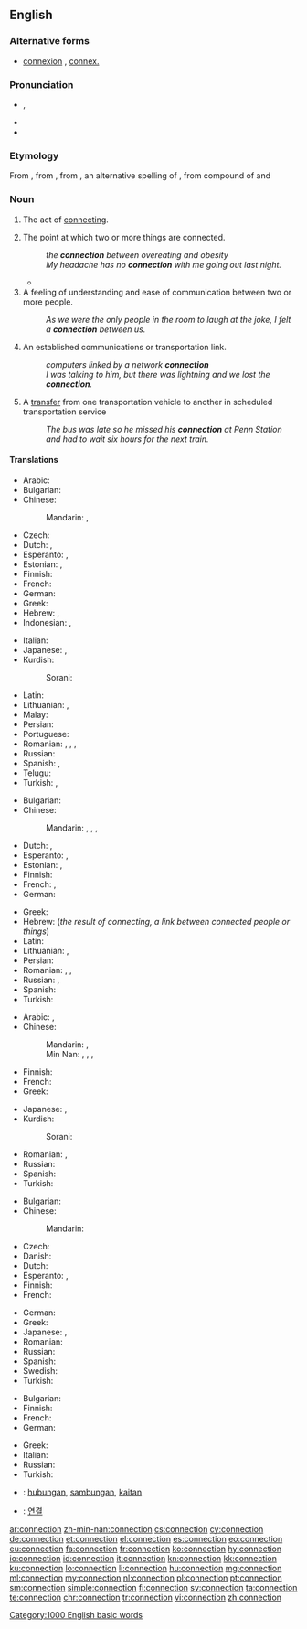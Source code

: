 ==English==
{{wikipedia|dab=connection}}

===Alternative forms===
* [[connexion]] {{qualifier|UK, archaic}}, [[connex.]] {{qualifier|abbreviation}}

===Pronunciation===
* {{IPA|/kəˈnɛkʃən/}}, {{X-SAMPA|/k@"nEkS@n/}}
* {{audio|en-us-connection.ogg|Audio (US)}}
* {{rhymes|ɛkʃən}}

===Etymology===
From {{etyl|fro|en}} {{term|connexion|lang=fro}}, from {{etyl|la|en}} {{term|connexio||a [[conclusion]], [[binding]] [[together]]|lang=la}}, from {{term/t|la|connectō}}, an alternative spelling of {{term/t|la|cōnectō||I [[bind]] [[together]]}}, from compound of {{term|co-||[[together]]|lang=la}} and {{term/t|la|nectō||I [[bind]]}}

===Noun===
{{en-noun|~}}

# {{context|uncountable|lang=en}} The act of [[connect]]ing.
# The point at which two or more things are connected.
#: ''the '''connection''' between overeating and obesity''
#: ''My headache has no '''connection''' with me going out last night.''
#* {{quote-news
|year=2004
|date=April 15
|author=
|title=Morning swoop in hunt for Jodi's killer
|work=The Scotsman
|url=http://www.scotsman.com/news/morning_swoop_in_hunt_for_jodi_s_killer_1_521912
|page=
|passage=A spokesman for Lothian and Borders Police said: "We can confirm that a 15-year-old boy has been arrested and charged in connection with the murder of Jodi Jones. A 45-year-old has also been arrested in '''connection''' with allegations of attempting to pervert the course of justice. A report on this has been sent to the procurator fiscal." }}
# A feeling of understanding and ease of communication between two or more people.
#: ''As we were the only people in the room to laugh at the joke, I felt a '''connection''' between us.''
# An established communications or transportation link.
#: ''computers linked by a network '''connection'''''
#: ''I was talking to him, but there was lightning and we lost the '''connection'''.''
# {{context|transport|lang=en}} A [[transfer]] from one transportation vehicle to another in scheduled transportation service
#: ''The bus was late so he missed his '''connection''' at Penn Station and had to wait six hours for the next train.''

====Translations====
{{trans-top|act of connecting}}
* Arabic: {{t-|ar|علاقة|f|tr=ʿalāqa|sc=Arab}}
* Bulgarian: {{t+|bg|свързване|n}}
* Chinese:
*: Mandarin: {{t|cmn|連接|sc=Hani}}, {{t|cmn|连接|tr=liánjiē|sc=Hani}}
* Czech: {{t-|cs|spojení|n}}
* Dutch: {{t+|nl|verbinding|f}}, {{t+|nl|connectie|f}}
* Esperanto: {{t-|eo|kunligo}}, {{t-|eo|interligiteco}}
* Estonian: {{t-|et|ühendamine}}, {{t-|et|seostamine}}
* Finnish: {{t-|fi|yhdistäminen}}
* French: {{t+|fr|connexion|f}}
* German: {{t+|de|Verbindung|f}}
* Greek: {{t+|el|σύνδεση|f|tr=sýndesi}}
* Hebrew: {{t+|he|קישור|tr=qishur|m}}, {{t-|he|חיבור|tr=khibur|m}}
* Indonesian: {{t+|id|koneksi}}, {{t+|id|hubungan}}
{{trans-mid}}
* Italian: {{t+|it|connessione|f}}
* Japanese: {{t+|ja|連結|tr=れんけつ, renketsu}}, {{t+|ja|結合|tr=けつごう, ketsugō}}
* Kurdish:
*: Sorani: {{tø|ckb|په‌یوه‌ندی|sc=ku-Arab}}
* Latin: {{t-|la|nexus|m}}
* Lithuanian: {{t-|lt|ryšys|m}}, {{t-|lt|sujungimas|m}}
* Malay: {{t-|ms|penyambungan}}
* Persian: {{t+|fa|اتصال|tr=ettesâl}}
* Portuguese: {{t+|pt|conexão|f}}
* Romanian: {{t-|ro|conectare|f}}, {{t-|ro|legare|f}}, {{t+|ro|unire|f}}, {{t-|ro|îmbinare|f}}
* Russian: {{t+|ru|соединение|n|tr=sojedinénije}}
* Spanish: {{t+|es|vinculación|f}}, {{t+|es|conexión|f}}
* Telugu: {{t-|te|సంధానం}}
* Turkish: {{t+|tr|bağlantı}}, {{t+|tr|bağlanma}}
{{trans-bottom}}

{{trans-top|point at which two or more things are joined}}
* Bulgarian: {{t+|bg|съединение|n}}
* Chinese:
*: Mandarin: {{t|cmn|接線|sc=Hani}}, {{t|cmn|接线|tr=jiēxiàn|sc=Hani}}, {{t|cmn|連接|sc=Hani}}, {{t|cmn|连接|tr=liánjiē|sc=Hani}}
* Dutch: {{t+|nl|verbinding|f}}, {{t+|nl|connectie|f}}
* Esperanto: {{t-|eo|kunligo}}, {{t-|eo|interligiteco}}
* Estonian: {{t-|et|ühendus}}, {{t+|et|seos}}
* Finnish: {{t+|fi|yhteys}}
* French: {{t+|fr|lien|m}}, {{t+|fr|rapport|m}}
* German: {{t+|de|Verbindung}}
{{trans-mid}}
* Greek: {{t+|el|σύνδεση|f|tr=sýndesi}}
* Hebrew: {{t+|he|קשר|tr=qesher|m}} (''the result of connecting, a link between connected people or things'')
* Latin: {{t-|la|nexus|m}}
* Lithuanian: {{t+|lt|jungtis|m}}, {{t-|lt|sujungimas|m}}
* Persian: {{t+|fa|اتصال|tr=ettesâl}}
* Romanian: {{t-|ro|legătură|f}}, {{t-|ro|conexiune|f}}, {{t-|ro|joncțiune}}
* Russian: {{t+|ru|связь|f|tr=svjazʹ}}, {{t+|ru|соединение|n|tr=sojedinénije}}
* Spanish: {{t+|es|conexión|f}}
* Turkish: {{t+|tr|bağlantı}}
{{trans-bottom}}

{{trans-top|feeling of understanding and ease of communication between two or more people}}
* Arabic: {{t-|ar|علاقة|f|tr=ʿalāqa|sc=Arab}}, {{t-|ar|صلة|f|tr=ṣíla|sc=Arab}}
* Chinese:
*: Mandarin: {{t|cmn|關係|sc=Hani}}, {{t|cmn|关系|tr=guānxi|sc=Hani}}
*: Min Nan: {{t+|nan|關係|sc=Hans}}, {{t-|nan|关系|tr=koan-hē|sc=Hans}}, {{t-|nan|值大代|tr=tī-tōa-tāi|sc=Hans}}, {{t-|nan|值代|tr=tī-tāi|sc=Hans}}
* Finnish: {{t+|fi|yhteys}}
* French: {{t+|fr|complicité|f}}
* Greek: {{t+|el|σύνδεση|f|tr=sýndesi}}
{{trans-mid}}
* Japanese: {{t+|ja|関係|tr=かんけい, kankei}}, {{t+|ja|縁故|tr=えんこ, enko}}
* Kurdish:
*: Sorani: {{tø|ckb|په‌یوه‌ندی|sc=ku-Arab}}
* Romanian: {{t-|ro|legătură|f}}, {{t-|ro|relație|f}}
* Russian: {{t+|ru|связь|f|tr=svjazʹ}}
* Spanish: {{t+|es|confianza|f}}
* Turkish: {{t+|tr|bağ}}
{{trans-bottom}}

{{trans-top|established communications or transportation link}}
* Bulgarian: {{t+|bg|връзка|f}}
* Chinese:
*: Mandarin: {{t|cmn|通信|tr=tōngxìn|sc=Hani}}
* Czech: {{t-|cs|spojení|n}}
* Danish: {{t-|da|forbindelse|c}}
* Dutch: {{t+|nl|verbinding|f}}
* Esperanto: {{t-|eo|konekto}}, {{t-|eo|komunikiĝo}}
* Finnish: {{t+|fi|yhteys}}
* French: {{t+|fr|connexion|f}}
{{trans-mid}}
* German: {{t+|de|Verbindung}}
* Greek: {{t+|el|σύνδεση|f|tr=sýndesi}}
* Japanese: {{t+|ja|連絡|tr=れんらく, renraku}}, {{t+|ja|通信|tr=つうしん, tsūshin|sc=Jpan}}
* Romanian: {{t-|ro|legătură|f}}
* Russian: {{qualifier|телефо́нная OR тра́нспортная}} {{t+|ru|связь|f|tr=svjazʹ|sc=Cyrl}}
* Spanish: {{t+|es|llamada|f}}
* Swedish: {{t+|sv|förbindelse|c}}
* Turkish: {{t+|tr|bağlantı}}
{{trans-bottom}}

{{trans-top|transfer in transport}}
* Bulgarian: {{t+|bg|връзка|f}}
* Finnish: {{t-|fi|jatkoyhteys}}
* French: {{t+|fr|correspondance|f}}
* German: {{t+|de|Anschluss}}
{{trans-mid}}
* Greek: {{t+|el|ανταπόκριση|f|tr=antapókrisi}}
* Italian: {{t+|it|coincidenza|f}}
* Russian: {{t+|ru|пересадка|f|tr=peresádka|sc=Cyrl}}
* Turkish: {{t+|tr|aktarma}}
{{trans-bottom}}

{{checktrans}}

* {{ttbc|id}}: [[hubung|hubungan]], [[sambung|sambungan]], [[kait|kaitan]]
* {{ttbc|ko}}: [[연결]]

[[Category:1000 English basic words]]

[[ar:connection]]
[[zh-min-nan:connection]]
[[cs:connection]]
[[cy:connection]]
[[de:connection]]
[[et:connection]]
[[el:connection]]
[[es:connection]]
[[eo:connection]]
[[eu:connection]]
[[fa:connection]]
[[fr:connection]]
[[ko:connection]]
[[hy:connection]]
[[io:connection]]
[[id:connection]]
[[it:connection]]
[[kn:connection]]
[[kk:connection]]
[[ku:connection]]
[[lo:connection]]
[[li:connection]]
[[hu:connection]]
[[mg:connection]]
[[ml:connection]]
[[my:connection]]
[[nl:connection]]
[[pl:connection]]
[[pt:connection]]
[[sm:connection]]
[[simple:connection]]
[[fi:connection]]
[[sv:connection]]
[[ta:connection]]
[[te:connection]]
[[chr:connection]]
[[tr:connection]]
[[vi:connection]]
[[zh:connection]]